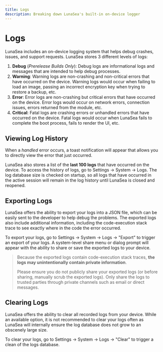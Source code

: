 ```yaml
---
title: Logs
description: Breaking down LunaSea's built-in on-device logger
---
```


# Logs

LunaSea includes an on-device logging system that helps debug crashes, issues, and support requests. LunaSea stores 3 different levels of logs:

1. **Debug** (_Prerelease Builds Only_): Debug logs are informational logs and messages that are intended to help debug processes.
2. **Warning**: Warning logs are non-crashing and non-critical errors that have occurred on the device. Warning logs would occur when failing to load an image, passing an incorrect encryption key when trying to restore a backup, etc.
3. **Error**: Error logs are non-crashing but critical errors that have occurred on the device. Error logs would occur on network errors, connection issues, errors returned from the module, etc.
4. **Critical**: Fatal logs are crashing errors or unhandled errors that have occurred on the device. Fatal logs would occur when LunaSea fails to complete the boot process, fails to render the UI, etc.

## Viewing Log History

When a _handled_ error occurs, a toast notification will appear that allows you to directly view the error that just occurred.

LunaSea also stores a list of the **last 100 logs** that have occurred on the device. To access the history of logs, go to Settings -> System -> Logs. The log database size is checked on startup, so all logs that have occurred in the active session will remain in the log history until LunaSea is closed and reopened.

## Exporting Logs

LunaSea offers the ability to export your logs into a JSON file, which can be easily sent to the developer to help debug the problems. The exported logs also include additional information, including the code-execution stack trace to see exactly where in the code the error occurred.

To export your logs, go to Settings -> System -> Logs -> "Export" to trigger an export of your logs. A system-level share menu or dialog prompt will appear with the ability to share or save the exported logs to your device.

> Because the exported logs contain code-execution stack traces, **the logs may unintentionally contain private information**.
>
> Please ensure you do not publicly share your exported logs (or before sharing, manually scrub the exported logs). Only share the logs to trusted parties through private channels such as email or direct messages.

## Clearing Logs

LunaSea offers the ability to clear all recorded logs from your device. While an available option, it is not recommended to clear your logs often as LunaSea will internally ensure the log database does not grow to an obscenely large size.

To clear your logs, go to Settings -> System -> Logs -> "Clear" to trigger a clean of the logs database.

